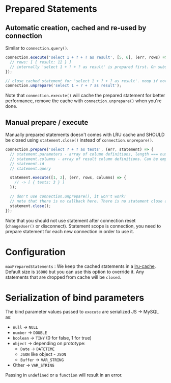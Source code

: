 # Prepared Statements

## Automatic creation, cached and re-used by connection

Similar to `connection.query()`.

```js
connection.execute('select 1 + ? + ? as result', [5, 6], (err, rows) => {
  // rows: [ { result: 12 } ]
  // internally 'select 1 + ? + ? as result' is prepared first. On subsequent calls cached statement is re-used
});

// close cached statement for 'select 1 + ? + ? as result'. noop if not in cache
connection.unprepare('select 1 + ? + ? as result');
```
Note that `connection.execute()` will cache the prepared statement for better performance, remove the cache with `connection.unprepare()` when you're done.

## Manual prepare / execute

Manually prepared statements doesn't comes with LRU cache and SHOULD be closed using `statement.close()` instead of `connection.unprepare()`.

```js
connection.prepare('select ? + ? as tests', (err, statement) => {
  // statement.parameters - array of column definitions, length === number of params, here 2
  // statement.columns - array of result column definitions. Can be empty if result schema is dynamic / not known
  // statement.id
  // statement.query

  statement.execute([1, 2], (err, rows, columns) => {
    // -> [ { tests: 3 } ]
  });

  // don't use connection.unprepare(), it won't work!
  // note that there is no callback here. There is no statement close ack at protocol level.
  statement.close();
});
```
Note that you should not use statement after connection reset (`changeUser()` or disconnect). Statement scope is connection, you need to prepare statement for each new connection in order to use it.

# Configuration

`maxPreparedStatements` : We keep the cached statements in a [lru-cache](https://github.com/isaacs/node-lru-cache). Default size is `16000` but you can use this option to override it. Any statements that are dropped from cache will be `closed`.

# Serialization of bind parameters

The bind parameter values passed to `execute` are serialized JS -> MySQL as:

* `null` -> `NULL`
* `number` -> `DOUBLE`
* `boolean` -> `TINY` (0 for false, 1 for true)
* `object` -> depending on prototype:
  * `Date` -> `DATETIME`
  * `JSON` like object - `JSON`
  * `Buffer` -> `VAR_STRING`
* Other -> `VAR_STRING`

Passing in `undefined` or a `function` will result in an error.

